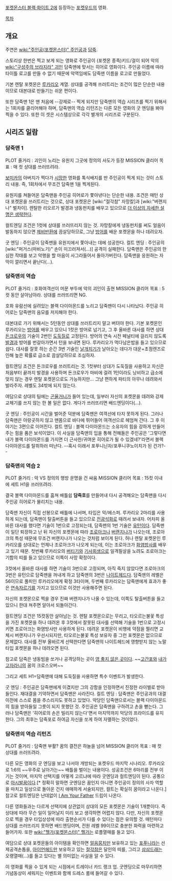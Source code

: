 [[포켓몬스터 블랙·화이트 2]]에 등장하는 [[포켓우드]]의 영화. 

[[목차]]
== 개요 ==
주연은 [[wiki:"주인공(포켓몬스터)" 주인공]]과 [[담죽]].

스토리상 한번은 찍고 보게 되는 영화로 주인공이 (포켓몬 종족)키드/걸이 되어 악의 [[wiki:"구성주의 브라지라" 괴인]] 담죽맨에 맞서는 히어로 영화이다. 주인공 이름에 따라 타이틀 로고를 만들 수 없기 때문에 악역임에도 담죽맨 이름을 로고로 만들었다.

기본 렌탈 포켓몬은 [[루카리오]] 계열. 상대를 공격해 쓰러트리는 조건이 많은 단순한 내용이므로 대본대로 만들기는 쉬운 편이다.

또한 담죽맨 1은 맨 처음에 --강제로-- 찍게 되지만 담죽맨의 역습 시리즈를 찍기 위해서는 1회차를 클리어해야 하며, 담죽맨의 역습 리턴즈는 다른 모든 영화의 굿 엔딩을 봐야 찍을 수 있다.
또한 이 셋은 시스템상으로 각각 별개의 시리즈로 구분된다.

== 시리즈 일람 ==
=== 담죽맨 1 ===
PLOT 줄거리 : 괴인이 노리는 유원지 그곳에 정의의 사도가 등장
MISSION 클리어 목표 : 매 컷 상대를 쓰러뜨려라.

[[보미카]]의 아버지가 찍다가 [[시망]]한 영화를 톡식배지를 딴 주인공이 찍게 되는 것이 스토리 내용. 즉, 1회차에서 무조건 담죽맨 1을 찍게된다. 

유원지를 쳐들어온 담죽맨을 주인공 히어로가 쫓아낸다는 단순한 내용. 조건은 매턴 상대 포켓몬을 쓰러트리는 것으로, 상대 포켓몬은 [wiki:"절각참" 자망칼]과 [wiki:"버랜지나" 벌차이]. 렌탈한 리오르가 발경과 냉동펀치를 배우고 있으므로 [[더 이상의 자세한 설명은 생략한다]].

컬트엔딩 조건은 1컷에 상대를 쓰러뜨리지 않는 것. 자망칼에게 냉동펀치를 써도 얼음이 발동하지 않으면 [[제비반환]]에 끔살당하므로, 그냥 [[방어]]를 배운 포켓몬을 하나 데려오자.

굿 엔딩 : 주인공이 담죽맨을 유원지에서 쫓아내는 데에 성공한다.
컬트 엔딩 : 주인공의 [wiki:"퍼거스(마비노기)" 손이 미끄러져서(…)] 공격이 실패한다. 담죽맨은 주인공의 한심한 작태를 보고 악행을 할 마음이 사그라들어서 돌아가버린다. 담죽맨을 응원하는 자막이 깔리면서 끝난다(…).

=== 담죽맨의 역습 ===
PLOT 줄거리 : 호화여객선이 머문 부두에 악의 괴인이 출현
MISSION 클리어 목표 : 5컷 동안 살아남아라. 상대를 쓰러뜨리면 NG.

호화 유람선에 실려있는 블랙 다이아몬드를 노리고 담죽맨이 다시 나타났다. 주인공 히어로는 담죽맨의 음모를 저지해야 한다.

대본대로 가기 위해서는 5턴동안 상대를 쓰러트리지 말고 버텨야 한다. 기본 포켓몬인 루카리오는 [[방어]]를 배우고 있으니 1컷은 방어로 넘기고, 그 후 올바른 대사를 하면 상대 [[돈크로우]]의 기술이 2번인 [[도둑질]]로 고정된다. 방어의 연속 시전 페널티에 걸리지 않도록 [[발경]]과 방어를 번갈아가면서 턴을 보내면 된다. 루카리오가 먹다남은밥을 들고 있으므로 쉽다. 대사를 잘못 하는 순간 3번 기술인 [[날개치기]]가 날아오는 데다가 대운+초점렌즈로 인해 높은 확률로 급소로 끔살당하므로 조심하자.

컬트엔딩 조건은 돈크로우를 쓰러트리는 것. 1컷부터 상대가 도둑질을 사용하고 자신은 처음부터 끝까지 발경을 사용하며 돈크로우가 마비에 걸려 1턴이라도 낭비하고 급소에 맞지 않는 경우 렌탈 포켓몬으로도 가능하지만... 그냥 편하게 파티의 아무나 데려와서 발라주자. 레벨도 34밖에 되지 않는다.

여담으로 상대의 팀에는 [[곤율거니]]가 들어 있는데, 일부러 자신의 포켓몬을 데려와 강제교체기를 쓰지 않는 한 볼 일은 없다. 게다가 쓰러뜨리면 배드엔딩이다(...).

굿 엔딩 : 주인공이 시간을 벌어준 덕분에 담죽맨은 여객선에 타지 못하게 된다. 그러나 담죽맨은 아랑곳하지 않고 맨몸으로 바다에 뛰어들어 여객선으로 헤엄쳐 간다. 그 후 이야기는 3편으로 이어진다. 
컬트 엔딩 : 블랙 다이아몬드는 소유자의 힘을 강하게 만들어주는 힘을 품은 보석이었다. 이 사실을 담죽맨의 입을 통해 전해들은 주인공은 '그렇다면 내가 블랙 다이아몬드를 가지면 더 근사한/귀여운 히어로가 될 수 있겠네?'라면서 블랙 다이아몬드를 탈취하러 떠난다. --혹시 이래서 포푸니닌자/포푸니쿠노이치가 된 건가?--

=== 담죽맨의 역습 2 ===
PLOT 줄거리 : 악 VS 정의의 행방 운명을 건 싸움
MISSION 클리어 목표 : 15컷 이내에 세트 H1을 쓰러뜨려라.

결국 블랙 다이아몬드를 훔쳐 배틀쉽 '''담죽호'''를 만들어내 다시 공격해오는 담죽맨을 다시 주인공 히어로가 물리치는 내용.

담죽맨 자신이 직접 선봉으로 배틀에 나서며, 타입은 악/에스퍼. 루카리오 2마리를 사용하게 되는데, 담죽맨이 탈출버튼을 들고 있으므로 [[전광석화]]로 때려서 보내자. 어차피 올바른 대사를 했다면 기술이 1번으로 고정되는데, 담죽맨의 1번 기술은 [[유턴]]이다. 담죽맨이 일단 퇴장하고 난 뒤 자신의 포켓몬에 따라 [[조로아크]]나 [[버랜지나]]가 나오는데, 조로아크의 특성 때문에 무조건 버랜지나가 나오는 것처럼 보이게 된다. 허나 렌탈 포켓몬인 루카리오를 상대로는 언제나 조로아크가 나오게 되는데, 이는 조로아크가 [[화염방사]]를 배우고 있기 때문. 첫번째 루카리오의 [[버티기]]와 [[기사회생]]으로 일격필살을 노려도 조로아크는 기합의 띠를 들고 있으므로 이쪽이 사망 확정이다.

3컷에서 올바른 대사를 하면 기술이 3번으로 고정되며, 아직 죽지 않았다면 조로아크의 3번은 유턴으로 담죽맨을 꺼내게 하고 담죽맨의 3번은 [[나이트헤드]]다. 담죽맨의 레벨은 56이므로 풀피인 루카리오에게 확정 3타이며, 두번째 루카리오는 담죽맨에게 효과가 좋은 [[연속자르기]]를 가지고 있으므로 이것만 사용해주면 된다. 

자신의 포켓몬으로 찍을 경우 진짜 버랜지나가 나올 수 있는데, 이쪽도 탈출버튼을 들고 있으니 한대 쳐주면 알아서 되돌아간다.

컬트엔딩 조건은 15컷동안 살아남는 것. 렌탈 포켓몬으로는 무리고, 타오르는불꽃 특성을 가진 포켓몬을 하나 데려온 후 3컷에서 잘못된 대사를 선택해 기술을 1번으로 고정시키면 조로아크는 화염방사만 사용하게 된다. 데려온 포켓몬이 비행에 약점을 찔리면 교체시 버랜지나가 우선시되지만, 타오르는불꽃 특성 보유자 중 그런 포켓몬은 없으므로 문제없다. 대사를 전부 올바르게 선택한다면 담죽맨의 나이트헤드에 영향받지 않는 노말 타입 포켓몬을 하나 데려오면 된다.

참고로 담죽은 냉동빔을 쏘거나 공격당하는 곳이 [[영 좋지 않은 곳]]이다. ~~[[고간포]]와 [[내가 고자라니]]의 꿈의 크로스오버~~

그리고 세트 H1=담죽맨에 대해 도둑질을 사용하면 특수 이벤트가 발생한다.

굿 엔딩 : 주인공은 담죽맨에게 이겼지만 그의 강함을 인정하면서 진정한 라이벌로 받아들인다. 재대결을 기약하면서 담죽맨은 사라진다.
컬트 엔딩 : 담죽맨은 주인공과의 대결 이전에 스스로 몸을 추스리지도 못하고 있었다. 악당인 담죽맨으로서는 블랙 다이아몬드의 힘을 받아들일 그릇이 되지 못했던 것. 주인공은 담죽맨을 구하려고 손을 뻗는다. 그러나 담죽맨은 '히어로의 손은 빌리지 않는다'면서 마지막까지 악당의 프라이드를 유지한다. 그의 최후는 담죽포로 하여금 자신을 쏘게 하여 자멸하는 것이었다. 

=== 담죽맨의 역습 리턴즈 ===
PLOT 줄거리 : 담죽맨 부활? 꿈의 결전은 하늘을 넘어
MISSION 클리어 목표 : 매 컷 상대를 쓰러뜨려라.

다른 모든 영화의 굿 엔딩을 보고 나서야 개방되는 포켓우드 마지막 시나리오. 루카리오로 1:6의 ~~우주로 날아가는~~ 배틀을 벌이는 내용이다. 성공조건은 6마리를 전부 이기는 것이며, 마지막 선택지를 어떻게 고르냐에 따라 굿엔딩과 컬트엔딩이 된다. 공통으로 [[아시발꿈]]이다.[* 정확히 말하면 굿엔딩은 꿈인지 아니면 주인공이 정의의 사자 역할을 마치고 일상으로 돌아온 건지 애매하게 서술되지만, 컬트는 확실히 꿈이라고 나온다.] 참고로 컬트엔딩은 난데없이 [[I Am Your Father]] 드립이 나온다.

다른 영화들과는 다르게 선택지에 상관없이 상대의 모든 포켓몬은 기술이 1개뿐이다. 즉 상대에 따라 무슨 일이 일어날지 미리 보고 생각하면 어렵지 않다. 다만, 자신의 포켓몬으로 찍을 경우 타입상성에 따라 출현순서가 다를 수 있다는 점은 유의할 것. 매턴마다 상대를 쓰러뜨리지 못하면 배드엔딩이며, 전원 레벨 99이므로 충분한 화력을 마련하고 들어가자. 또한 [[wiki:"헬가(포켓몬스터)" 헬가]]는 로플열매를 들고 있다.

여담으로 상대 포켓몬들의 아이템을 확인하면 [[얼음뭉치]]만 보유하고 있는 [[포푸니라]]는 선제공격손톱을, [[아이언헤드]]만 보유하고 있는 [[절각참]]은 달인의 띠를, 그리고 [[삼삼드래]]는 오랭열매(...)를 들고 있다는 별 의미없는 사실을 알 수 있다.

이 영화를 찍을 수 있게 되는 시점에서 트레이너 카드 랭크 업. 굿엔딩으로 마무리하면 기념동상이 세워지는 이벤트와 함께 드레스 룸에 들어갈 수 있다.
